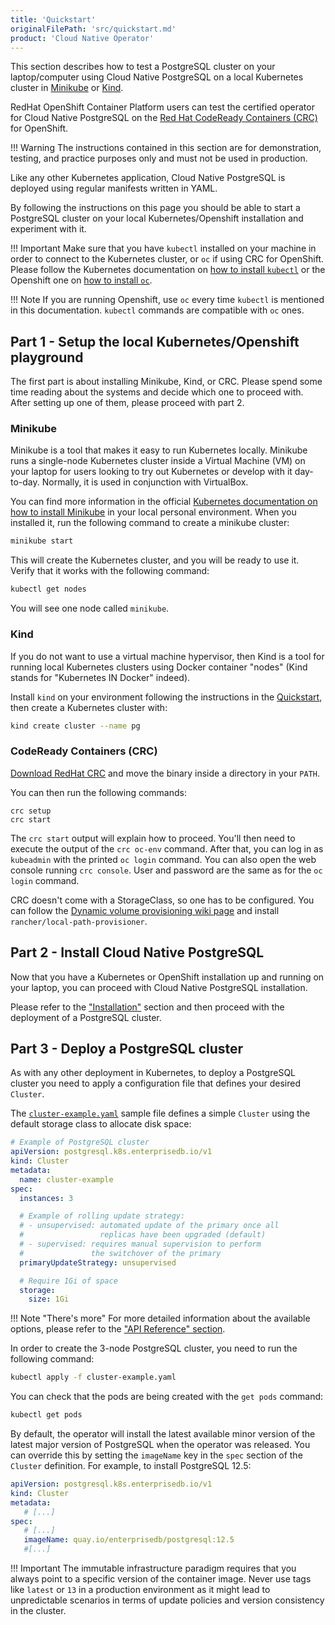 ```yaml
---
title: 'Quickstart'
originalFilePath: 'src/quickstart.md'
product: 'Cloud Native Operator'
---
```


This section describes how to test a PostgreSQL cluster on your laptop/computer
using Cloud Native PostgreSQL on a local Kubernetes cluster in
[Minikube](https://kubernetes.io/docs/setup/learning-environment/minikube/) or
[Kind](https://kind.sigs.k8s.io/).

RedHat OpenShift Container Platform users can test the certified operator for
Cloud Native PostgreSQL on the [Red Hat CodeReady Containers (CRC)](https://developers.redhat.com/products/codeready-containers/overview)
for OpenShift.

!!! Warning
    The instructions contained in this section are for demonstration,
    testing, and practice purposes only and must not be used in production.

Like any other Kubernetes application, Cloud Native PostgreSQL is deployed using
regular manifests written in YAML.

By following the instructions on this page you should be able to start a PostgreSQL
cluster on your local Kubernetes/Openshift installation and experiment with it.

!!! Important
    Make sure that you have `kubectl` installed on your machine in order
    to connect to the Kubernetes cluster, or `oc` if using CRC for OpenShift.
    Please follow the Kubernetes documentation on [how to install `kubectl`](https://kubernetes.io/docs/tasks/tools/install-kubectl/)
    or the Openshift one on [how to install `oc`](https://docs.openshift.com/container-platform/4.6/cli_reference/openshift_cli/getting-started-cli.html).


!!! Note
    If you are running Openshift, use `oc` every time `kubectl` is mentioned
    in this documentation. `kubectl` commands are compatible with `oc` ones.

## Part 1 - Setup the local Kubernetes/Openshift playground

The first part is about installing Minikube, Kind, or CRC. Please spend some time
reading about the systems and decide which one to proceed with.
After setting up one of them, please proceed with part 2.

### Minikube

Minikube is a tool that makes it easy to run Kubernetes locally. Minikube runs a
single-node Kubernetes cluster inside a Virtual Machine (VM) on your laptop for
users looking to try out Kubernetes or develop with it day-to-day. Normally, it
is used in conjunction with VirtualBox.

You can find more information in the official [Kubernetes documentation on how to
install Minikube](https://kubernetes.io/docs/tasks/tools/install-minikube) in your local personal environment.
When you installed it, run the following command to create a minikube cluster:

```sh
minikube start
```

This will create the Kubernetes cluster, and you will be ready to use it.
Verify that it works with the following command:

```sh
kubectl get nodes
```

You will see one node called `minikube`.

### Kind

If you do not want to use a virtual machine hypervisor, then Kind is a tool for running
local Kubernetes clusters using Docker container "nodes" (Kind stands for "Kubernetes IN Docker" indeed).

Install `kind` on your environment following the instructions in the [Quickstart](https://kind.sigs.k8s.io/docs/user/quick-start),
then create a Kubernetes cluster with:

```sh
kind create cluster --name pg
```

### CodeReady Containers (CRC)

[Download RedHat CRC](https://developers.redhat.com/products/codeready-containers/overview)
and move the binary inside a directory in your `PATH`.

You can then run the following commands:
```
crc setup
crc start
```

The `crc start` output will explain how to proceed. You'll then need to
execute the output of the `crc oc-env` command.
After that, you can log in as `kubeadmin` with the printed `oc login`
command. You can also open the web console running `crc console`.
User and password are the same as for the `oc login` command.

CRC doesn't come with a StorageClass, so one has to be configured.
You can follow the [Dynamic volume provisioning wiki page](https://github.com/code-ready/crc/wiki/Dynamic-volume-provisioning)
and install `rancher/local-path-provisioner`.

## Part 2 - Install Cloud Native PostgreSQL

Now that you have a Kubernetes or OpenShift installation up and running
on your laptop, you can proceed with Cloud Native PostgreSQL installation.

Please refer to the ["Installation"](installation.md) section and then proceed
with the deployment of a PostgreSQL cluster.

## Part 3 - Deploy a PostgreSQL cluster

As with any other deployment in Kubernetes, to deploy a PostgreSQL cluster
you need to apply a configuration file that defines your desired `Cluster`.

The [`cluster-example.yaml`](../samples/cluster-example.yaml) sample file
defines a simple `Cluster` using the default storage class to allocate
disk space:

```yaml
# Example of PostgreSQL cluster
apiVersion: postgresql.k8s.enterprisedb.io/v1
kind: Cluster
metadata:
  name: cluster-example
spec:
  instances: 3

  # Example of rolling update strategy:
  # - unsupervised: automated update of the primary once all
  #                 replicas have been upgraded (default)
  # - supervised: requires manual supervision to perform
  #               the switchover of the primary
  primaryUpdateStrategy: unsupervised

  # Require 1Gi of space
  storage:
    size: 1Gi
```

!!! Note "There's more"
    For more detailed information about the available options, please refer
    to the ["API Reference" section](api_reference.md).

In order to create the 3-node PostgreSQL cluster, you need to run the following command:

```sh
kubectl apply -f cluster-example.yaml
```

You can check that the pods are being created with the `get pods` command:

```sh
kubectl get pods
```

By default, the operator will install the latest available minor version
of the latest major version of PostgreSQL when the operator was released.
You can override this by setting the `imageName` key in the `spec` section of
the `Cluster` definition. For example, to install PostgreSQL 12.5:

```yaml
apiVersion: postgresql.k8s.enterprisedb.io/v1
kind: Cluster
metadata:
   # [...]
spec:
   # [...]
   imageName: quay.io/enterprisedb/postgresql:12.5
   #[...]
```

!!! Important
    The immutable infrastructure paradigm requires that you always
    point to a specific version of the container image.
    Never use tags like `latest` or `13` in a production environment
    as it might lead to unpredictable scenarios in terms of update
    policies and version consistency in the cluster.
